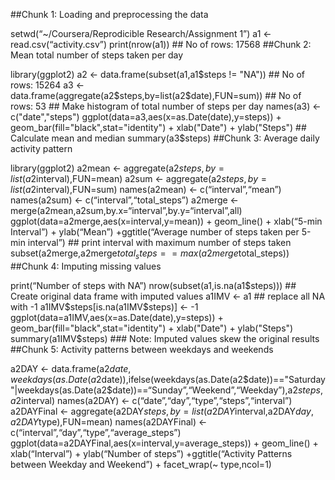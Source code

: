 ##Chunk 1: Loading and preprocessing the data

setwd("~/Coursera/Reprodicible Research/Assignment 1")
a1 <- read.csv("activity.csv")
print(nrow(a1))
## No of rows: 17568
##Chunk 2: Mean total number of steps taken per day

library(ggplot2)
a2 <- data.frame(subset(a1,a1$steps != "NA"))
## No of rows: 15264
a3 <- data.frame(aggregate(a2$steps,by=list(a2$date),FUN=sum))
## No of rows: 53
## Make histogram of total number of steps per day
names(a3) <- c("date","steps")
ggplot(data=a3,aes(x=as.Date(date),y=steps)) + geom_bar(fill="black",stat="identity") + xlab("Date") + ylab("Steps")
## Calculate mean and median
summary(a3$steps)
##Chunk 3: Average daily activity pattern

library(ggplot2)
a2mean <- aggregate(a2$steps,by=list(a2$interval),FUN=mean)
a2sum <- aggregate(a2$steps,by=list(a2$interval),FUN=sum)
names(a2mean) <- c("interval","mean")
names(a2sum) <- c("interval","total_steps")
a2merge <- merge(a2mean,a2sum,by.x="interval",by.y="interval",all)
ggplot(data=a2merge,aes(x=interval,y=mean)) + geom_line() + xlab("5-min Interval") + ylab("Mean") +ggtitle("Average number of steps taken per 5-min interval")
## print interval with maximum number of steps taken
subset(a2merge,a2merge$total_steps == max(a2merge$total_steps))
##Chunk 4: Imputing missing values

print("Number of steps with NA")
nrow(subset(a1,is.na(a1$steps)))
## Create original data frame with imputed values
a1IMV <- a1
## replace all NA with -1
a1IMV$steps[is.na(a1IMV$steps)] <- -1
ggplot(data=a1IMV,aes(x=as.Date(date),y=steps)) + geom_bar(fill="black",stat="identity") + xlab("Date") + ylab("Steps")
summary(a1IMV$steps)
### Note: Imputed values skew the original results
##Chunk 5: Activity patterns between weekdays and weekends

a2DAY <- data.frame(a2$date,weekdays(as.Date(a2$date)),ifelse(weekdays(as.Date(a2$date))=="Saturday"|weekdays(as.Date(a2$date))=="Sunday","Weekend","Weekday"),a2$steps,a2$interval)
names(a2DAY) <- c("date","day","type","steps","interval")
a2DAYFinal <- aggregate(a2DAY$steps,by=list(a2DAY$interval,a2DAY$day,a2DAY$type),FUN=mean)
names(a2DAYFinal) <- c("interval","day","type","average_steps")
ggplot(data=a2DAYFinal,aes(x=interval,y=average_steps)) + geom_line() + xlab("Interval") + ylab("Number of steps") +ggtitle("Activity Patterns between Weekday and Weekend") + facet_wrap(~ type,ncol=1)
